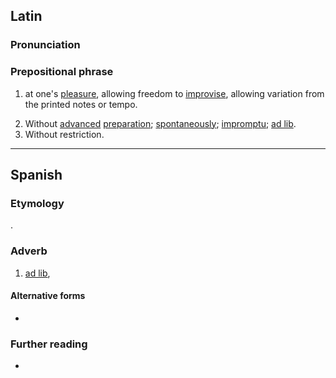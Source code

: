 {{also|ad líbitum}}
==Latin==
{{wikipedia}}

===Pronunciation===
{{la-IPA}}

===Prepositional phrase===
{{head|la|prepositional phrase}}

# {{lb|la|music}} at one's [[pleasure]], allowing freedom to [[improvise]], allowing variation from the printed notes or tempo.
# Without [[advance]]d [[preparation]]; [[spontaneously]]; [[impromptu]]; [[ad lib]].
# Without restriction.

----

==Spanish==

===Etymology===
{{bor|es|la|ad libitum}}.

===Adverb===
{{es-adv}}

# [[ad lib]], {{l|la|ad libitum}}

====Alternative forms====
* {{l|es|ad líbitum}}

===Further reading===
* {{R:DRAE 2001}}
